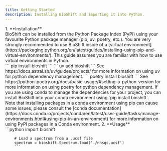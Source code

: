 ```yaml
---
title: Getting Started
description: Installing BioShift and importing it into Python.
---
```




<Steps>
    1. **Installation**
        <br/>
        BioShift can be installed from the Python Package Index (PyPI) using your favourite Python package manager (pip, uv, poetry, etc.). 
        You are very strongly recommended to use BioShift inside of a 
        [virtual environment](https://packaging.python.org/en/latest/guides/installing-using-pip-and-virtual-environments/).
        This guide assumes you are familiar with how to use virtual environments in Python.
        <br/>
        <Tabs>
            <TabItem label="pip">
                ```
                pip install bioshift
                ```
            </TabItem>
            <TabItem label="uv">
                ```
                uv add bioshift
                ```
                See https://docs.astral.sh/uv/guides/projects/ for more information on using uv for python dependency management.
            </TabItem>
            <TabItem label="poetry">
                ```
                poetry install bioshift
                ```
                See https://python-poetry.org/docs/basic-usage/#setting-a-python-version for more information on using poetry for python dependency management.
            </TabItem>
            <TabItem label="conda">
                If you are using conda to manage the dependencies for your project,
                you can install BioShift into your conda environment using
                `pip install bioshift`.
                <br/>
                Note that installing packages in a conda environment using pip can cause some issues; 
                please consult the [conda documentation](https://docs.conda.io/projects/conda/en/latest/user-guide/tasks/manage-environments.html#using-pip-in-an-environment)
                for more information on using PyPI packages in a Conda environment.
            </TabItem>
        </Tabs>
    2. **Usage**
        <br/>
        ```python
        import bioshift

        # Load a spectrum from a .ucsf file
        spectrum = bioshift.Spectrum.load('./nhsqc.ucsf')
        ```
</Steps>
